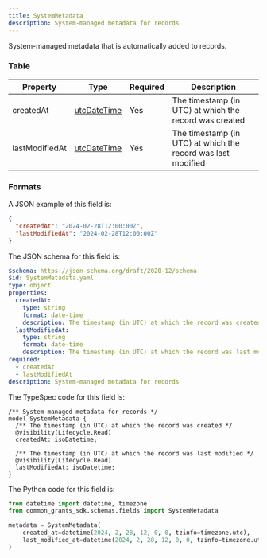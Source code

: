 ```yaml
---
title: SystemMetadata
description: System-managed metadata for records
---
```



System-managed metadata that is automatically added to records.

### Table

| Property       | Type                                            | Required | Description                                                  |
| -------------- | ----------------------------------------------- | -------- | ------------------------------------------------------------ |
| createdAt      | [utcDateTime](/protocol/types/date#utcdatetime) | Yes      | The timestamp (in UTC) at which the record was created       |
| lastModifiedAt | [utcDateTime](/protocol/types/date#utcdatetime) | Yes      | The timestamp (in UTC) at which the record was last modified |

### Formats

<Tabs>
  <TabItem label="Example">

A JSON example of this field is:

```json
{
  "createdAt": "2024-02-28T12:00:00Z",
  "lastModifiedAt": "2024-02-28T12:00:00Z"
}
```

  </TabItem>

  <TabItem label="JSON Schema">

The JSON schema for this field is:

```yaml
$schema: https://json-schema.org/draft/2020-12/schema
$id: SystemMetadata.yaml
type: object
properties:
  createdAt:
    type: string
    format: date-time
    description: The timestamp (in UTC) at which the record was created.
  lastModifiedAt:
    type: string
    format: date-time
    description: The timestamp (in UTC) at which the record was last modified.
required:
  - createdAt
  - lastModifiedAt
description: System-managed metadata for records
```

  </TabItem>

  <TabItem label="TypeSpec">

The TypeSpec code for this field is:

```tsp
/** System-managed metadata for records */
model SystemMetadata {
  /** The timestamp (in UTC) at which the record was created */
  @visibility(Lifecycle.Read)
  createdAt: isoDatetime;

  /** The timestamp (in UTC) at which the record was last modified */
  @visibility(Lifecycle.Read)
  lastModifiedAt: isoDatetime;
}
```

  </TabItem>

  <TabItem label="Python">

The Python code for this field is:

```python
from datetime import datetime, timezone
from common_grants_sdk.schemas.fields import SystemMetadata

metadata = SystemMetadata(
    created_at=datetime(2024, 2, 28, 12, 0, 0, tzinfo=timezone.utc),
    last_modified_at=datetime(2024, 2, 28, 12, 0, 0, tzinfo=timezone.utc)
)
```

  </TabItem>
</Tabs>
